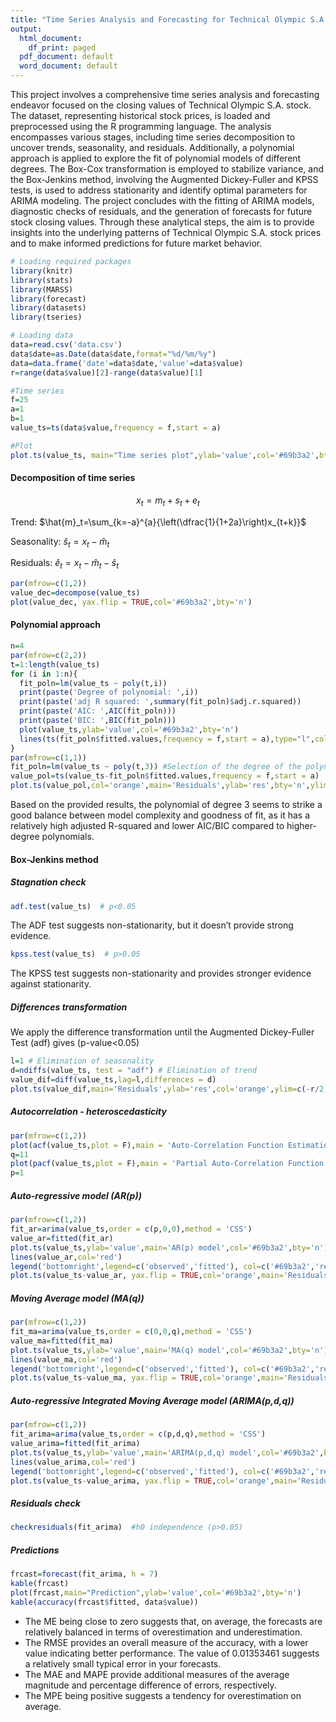 ```yaml
---
title: "Time Series Analysis and Forecasting for Technical Olympic S.A. Stock Closing Values"
output:
  html_document:
    df_print: paged
  pdf_document: default
  word_document: default
---
```


<p>This project involves a comprehensive time series analysis and forecasting endeavor focused on the closing values of Technical Olympic S.A. stock. The dataset, representing historical stock prices, is loaded and preprocessed using the R programming language. The analysis encompasses various stages, including time series decomposition to uncover trends, seasonality, and residuals. Additionally, a polynomial approach is applied to explore the fit of polynomial models of different degrees. The Box-Cox transformation is employed to stabilize variance, and the Box-Jenkins method, involving the Augmented Dickey-Fuller and KPSS tests, is used to address stationarity and identify optimal parameters for ARIMA modeling. The project concludes with the fitting of ARIMA models, diagnostic checks of residuals, and the generation of forecasts for future stock closing values. Through these analytical steps, the aim is to provide insights into the underlying patterns of Technical Olympic S.A. stock prices and to make informed predictions for future market behavior.<p>

```r
# Loading required packages
library(knitr)
library(stats)
library(MARSS)
library(forecast)
library(datasets)
library(tseries)
```

```r
# Loading data
data=read.csv('data.csv')
data$date=as.Date(data$date,format="%d/%m/%y")
data=data.frame('date'=data$date,'value'=data$value)
r=range(data$value)[2]-range(data$value)[1]
```

```r
#Time series
f=25
a=1
b=1
value_ts=ts(data$value,frequency = f,start = a)
```

```r
#Plot
plot.ts(value_ts, main="Time series plot",ylab='value',col='#69b3a2',bty='n')
```

<h4>Decomposition of time series</h4>
$$x_t=m_t+s_t+e_t$$
<p>Trend: $\hat{m}_t=\sum_{k=-a}^{a}{\left(\dfrac{1}{1+2a}\right)x_{t+k}}$</p>

<p>Seasonality: $\hat{s}_t=x_t-\hat{m}_t$</p>

<p>Residuals: $\hat{e}_t=x_t-\hat{m}_t-\hat{s}_t$</p>


```r
par(mfrow=c(1,2))
value_dec=decompose(value_ts)
plot(value_dec, yax.flip = TRUE,col='#69b3a2',bty='n')
```

<h4>Polynomial approach</h4>

```r
n=4
par(mfrow=c(2,2))
t=1:length(value_ts)
for (i in 1:n){
  fit_poln=lm(value_ts ~ poly(t,i))
  print(paste('Degree of polynomial: ',i))
  print(paste('adj R squared: ',summary(fit_poln)$adj.r.squared))
  print(paste('AIC: ',AIC(fit_poln)))
  print(paste('BIC: ',BIC(fit_poln)))
  plot(value_ts,ylab='value',col='#69b3a2',bty='n')
  lines(ts(fit_poln$fitted.values,frequency = f,start = a),type="l",col="red",lwd = 1,pch = 10)
}
par(mfrow=c(1,1))
fit_poln=lm(value_ts ~ poly(t,3)) #Selection of the degree of the polynomial
value_pol=ts(value_ts-fit_poln$fitted.values,frequency = f,start = a)
plot.ts(value_pol,col='orange',main='Residuals',ylab='res',bty='n',ylim=c(-r/2,r/2))
```

<p>Based on the provided results, the polynomial of degree 3 seems to strike a good balance between model complexity and goodness of fit, as it has a relatively high adjusted R-squared and lower AIC/BIC compared to higher-degree polynomials.</p>

<h4>Box-Jenkins method</h4>

<h5>Stagnation check</h5>

```r
adf.test(value_ts)  # p<0.05
```
<p>The ADF test suggests non-stationarity, but it doesn't provide strong evidence.</p>
```r
kpss.test(value_ts)  # p>0.05
```
<p>The KPSS test suggests non-stationarity and provides stronger evidence against stationarity.</p>

<h5>Differences transformation</h5>

<p>We apply the difference transformation until the Augmented Dickey-Fuller Test (adf) gives \(p-value<0.05\)</p>

```r
l=1 # Elimination of seasonality
d=ndiffs(value_ts, test = "adf") # Elimination of trend
value_dif=diff(value_ts,lag=l,differences = d)
plot.ts(value_dif,main='Residuals',ylab='res',col='orange',ylim=c(-r/2,r/2),bty='n')
```

<h5>Autocorrelation - heteroscedasticity</h5>

```r
par(mfrow=c(1,2))
plot(acf(value_ts,plot = F),main = 'Auto-Correlation Function Estimation',col='orange',bty='n')
q=11
plot(pacf(value_ts,plot = F),main = 'Partial Auto-Correlation Function Estimation',col='orange',bty='n')
p=1
```

<h5>Auto-regressive model \(AR(p)\)</h5>

```r
par(mfrow=c(1,2))
fit_ar=arima(value_ts,order = c(p,0,0),method = 'CSS')
value_ar=fitted(fit_ar)
plot.ts(value_ts,ylab='value',main='AR(p) model',col='#69b3a2',bty='n')
lines(value_ar,col='red')
legend('bottomright',legend=c('observed','fitted'), col=c('#69b3a2','red'),pch=c('-','-'),bty='n')
plot.ts(value_ts-value_ar, yax.flip = TRUE,col='orange',main='Residuals',ylim=c(-r/2,r/2),ylab='res',bty='n')
```

<h5>Moving Average model \(MA(q)\)</h5>

```r
par(mfrow=c(1,2))
fit_ma=arima(value_ts,order = c(0,0,q),method = 'CSS')
value_ma=fitted(fit_ma)
plot.ts(value_ts,ylab='value',main='MA(q) model',col='#69b3a2',bty='n')
lines(value_ma,col='red')
legend('bottomright',legend=c('observed','fitted'), col=c('#69b3a2','red'),pch=c('-','-'),bty='n')
plot.ts(value_ts-value_ma, yax.flip = TRUE,col='orange',main='Residuals',ylab='res',ylim=c(-r/2,r/2),bty='n')
```

<h5>Auto-regressive Integrated Moving Average model \(ARIMA(p,d,q)\)</h5>

```r
par(mfrow=c(1,2))
fit_arima=arima(value_ts,order = c(p,d,q),method = 'CSS')
value_arima=fitted(fit_arima)
plot.ts(value_ts,ylab='value',main='ARIMA(p,d,q) model',col='#69b3a2',bty='n')
lines(value_arima,col='red')
legend('bottomright',legend=c('observed','fitted'), col=c('#69b3a2','red'),pch=c('-','-'),bty='n')
plot.ts(value_ts-value_arima, yax.flip = TRUE,col='orange',main='Residuals',ylab='res',ylim=c(-r/2,r/2),bty='n')
```

<h5>Residuals check</h5>

```r
checkresiduals(fit_arima)  #h0 independence (p>0.05)
```

<h5>Predictions</h5>

```r
frcast=forecast(fit_arima, h = 7)
kable(frcast)
plot(frcast,main="Prediction",ylab='value',col='#69b3a2',bty='n')
kable(accuracy(frcast$fitted, data$value))
```
* The ME being close to zero suggests that, on average, the forecasts are relatively balanced in terms of overestimation and underestimation.
* The RMSE provides an overall measure of the accuracy, with a lower value indicating better performance. The value of 0.01353461 suggests a relatively small typical error in your forecasts.
* The MAE and MAPE provide additional measures of the average magnitude and percentage difference of errors, respectively.
* The MPE being positive suggests a tendency for overestimation on average.
